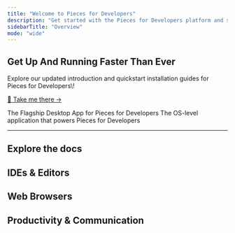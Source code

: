 ```yaml
---
title: "Welcome to Pieces for Developers"
description: "Get started with the Pieces for Developers platform and show you how to best use and optimize your workflow by selecting your favorite IDE, editor, or productivity tool!"
sidebarTitle: "Overview"
mode: "wide"
---
```


<div style={{ backgroundColor:"#fff",padding:"2rem",borderRadius:"8px",border:"1px solid #eaeaea",boxShadow:"0 1px 3px rgba(0,0,0,0.08)",textAlign:"center",marginBottom:"2rem",color:"#333" }}>
<h2 style={{ margin:"0 0 1rem",color:"#333" }}>
Get Up And Running Faster Than Ever 

</h2>

<p style={{ margin:"0",fontSize:"1.1rem",lineHeight:"1.5",color:"#333" }}>
Explore our updated introduction and quickstart installation guides for Pieces for Developers\!

</p>

<p style={{ margin:"0" }}>
<a href="https://docs.pieces.app/products/meet-pieces" style={{ color:"#1b9aaa",textDecoration:"none",fontWeight:"500",display:"inline-block",marginTop:"0.5rem",lineHeight:"1.2",padding:"0" }}>
🎉 Take me there →

</a>

</p>

</div>

<CardGroup cols="2">
  <Card title="Desktop App" icon="desktop" iconType="thin" horizontal href="https://old.docs.pieces.app/installation-getting-started/what-am-i-installing">
    The Flagship Desktop App for Pieces for Developers
  </Card>
  <Card title="Pieces OS" icon="solar-system" iconType="thin" horizontal href="https://old.docs.pieces.app/assets/pieces_os_dark_logo.png">
    The OS-level application that powers Pieces for Developers
  </Card>
</CardGroup>

---

<h2 style={{ textAlign:"center",margin:"2rem 0",color:"#333" }}>
Explore the docs

</h2>

## IDEs & Editors

<CardGroup cols={3}>
  <Card title="VS Code" icon="code" iconType="thin" horizontal href="https://google.com">
    
  </Card>
  <Card title="JetBrains" icon="brain" iconType="thin" horizontal href="https://google.com">
    
  </Card>
  <Card title="Visual Studio" icon="computer" iconType="thin" horizontal href="https://google.com">
    
  </Card>
  <Card title="JupyterLab" icon="planet-ringed" iconType="thin" horizontal href="https://google.com">
    
  </Card>
  <Card title="Sublime Text" icon="text-width" iconType="thin" horizontal href="https://google.com">
    
  </Card>
  <Card title="Neovim" icon="rectangle-terminal" iconType="thin" horizontal>
    
  </Card>
</CardGroup>

## Web Browsers

<CardGroup cols={3}>
  <Card title="Google Chrome" icon="G" iconType="light" horizontal href="https://google.com">
    
  </Card>
  <Card title="Mozilla Firefox" icon="fire-flame-curved" iconType="light" horizontal href="https://google.com">
    
  </Card>
  <Card title="Brave" icon="browsers" iconType="light" horizontal href="https://google.com">
    
  </Card>
  <Card title="Opera" icon="book-open-cover" iconType="light" horizontal href="https://google.com">
    
  </Card>
  <Card title="Microsoft Edge" icon="corner" iconType="light" horizontal href="https://google.com">
    
  </Card>
</CardGroup>

## Productivity & Communication

<CardGroup cols={3}>
  <Card title="Pieces CLI" icon="terminal" iconType="light" horizontal href="https://google.com">
    
  </Card>
  <Card title="Raycast" icon="raygun" iconType="light" horizontal href="https://google.com">
    
  </Card>
</CardGroup>


<ButtonGroup cols={3} gap={1}>
  <IconButton
    icon="https://cdn.jsdelivr.net/gh/devicons/devicon/icons/vscode/vscode-original.svg"
    text="VS Code"
    href="https://code.visualstudio.com"
    newTab={true}
    size="md"
  />
  <IconButton
    icon="https://cdn.jsdelivr.net/gh/devicons/devicon/icons/jetbrains/jetbrains-original.svg"
    text="JetBrains"
    href="https://www.jetbrains.com"
    newTab
    size="md"
  />
  <IconButton
    icon="https://cdn.jsdelivr.net/gh/devicons/devicon/icons/jetbrains/jetbrains-original.svg"
    text="Mirco"
    href="https://www.jetbrains.com"
    newTab
    size="md"
  />
</ButtonGroup>


